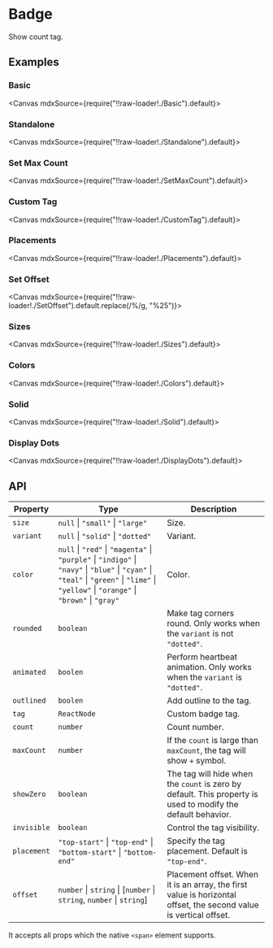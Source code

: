 
<Meta title="Views/Badge" />

# Badge

Show count tag.

## Examples

### Basic

<Canvas mdxSource={require("!!raw-loader!./Basic").default}>
  <Story id="examples-badge--basic" />
</Canvas>

### Standalone

<Canvas mdxSource={require("!!raw-loader!./Standalone").default}>
  <Story id="examples-badge--standalone" />
</Canvas>

### Set Max Count

<Canvas mdxSource={require("!!raw-loader!./SetMaxCount").default}>
  <Story id="examples-badge--set-max-count" />
</Canvas>

### Custom Tag

<Canvas mdxSource={require("!!raw-loader!./CustomTag").default}>
  <Story id="examples-badge--custom-tag" />
</Canvas>

### Placements

<Canvas mdxSource={require("!!raw-loader!./Placements").default}>
  <Story id="examples-badge--placements" />
</Canvas>

### Set Offset

<Canvas mdxSource={require("!!raw-loader!./SetOffset").default.replace(/\%/g, "%25")}>
  <Story id="examples-badge--set-offset" />
</Canvas>

### Sizes

<Canvas mdxSource={require("!!raw-loader!./Sizes").default}>
  <Story id="examples-badge--sizes" />
</Canvas>

### Colors

<Canvas mdxSource={require("!!raw-loader!./Colors").default}>
  <Story id="examples-badge--colors" />
</Canvas>

### Solid

<Canvas mdxSource={require("!!raw-loader!./Solid").default}>
  <Story id="examples-badge--solid" />
</Canvas>

### Display Dots

<Canvas mdxSource={require("!!raw-loader!./DisplayDots").default}>
  <Story id="examples-badge--display-dots" />
</Canvas>

## API

| Property    | Type                                                                                                                                                                                       | Description                                                                                                       |
| ----------- | ------------------------------------------------------------------------------------------------------------------------------------------------------------------------------------------ | ----------------------------------------------------------------------------------------------------------------- |
| `size`      | `null` \| `"small"` \| `"large"`                                                                                                                                                           | Size.                                                                                                             |
| `variant`   | `null` \| `"solid"` \| `"dotted"`                                                                                                                                                          | Variant.                                                                                                          |
| `color`     | `null` \| `"red"` \| `"magenta"` \| `"purple"` \| `"indigo"` \| `"navy"` \| `"blue"` \| `"cyan"` \| `"teal"` \| `"green"` \| `"lime"` \| `"yellow"` \| `"orange"` \| `"brown"` \| `"gray"` | Color.                                                                                                            |
| `rounded`   | `boolean`                                                                                                                                                                                  | Make tag corners round. Only works when the `variant` is not `"dotted"`.                                          |
| `animated`  | `boolen`                                                                                                                                                                                   | Perform heartbeat animation. Only works when the `variant` is `"dotted"`.                                         |
| `outlined`  | `boolen`                                                                                                                                                                                   | Add outline to the tag.                                                                                           |
| `tag`       | `ReactNode`                                                                                                                                                                                | Custom badge tag.                                                                                                 |
| `count`     | `number`                                                                                                                                                                                   | Count number.                                                                                                     |
| `maxCount`  | `number`                                                                                                                                                                                   | If the `count` is large than `maxCount`, the tag will show `+` symbol.                                            |
| `showZero`  | `boolean`                                                                                                                                                                                  | The tag will hide when the `count` is zero by default. This property is used to modify the default behavior.      |
| `invisible` | `boolean`                                                                                                                                                                                  | Control the tag visibility.                                                                                       |
| `placement` | `"top-start"` \| `"top-end"` \| `"bottom-start"` \| `"bottom-end"`                                                                                                                         | Specify the tag placement. Default is `"top-end"`.                                                                |
| `offset`    | `number` \| `string` \| [`number` \| `string`, `number` \| `string`]                                                                                                                       | Placement offset. When it is an array, the first value is horizontal offset, the second value is vertical offset. |

It accepts all props which the native `<span>` element supports.
